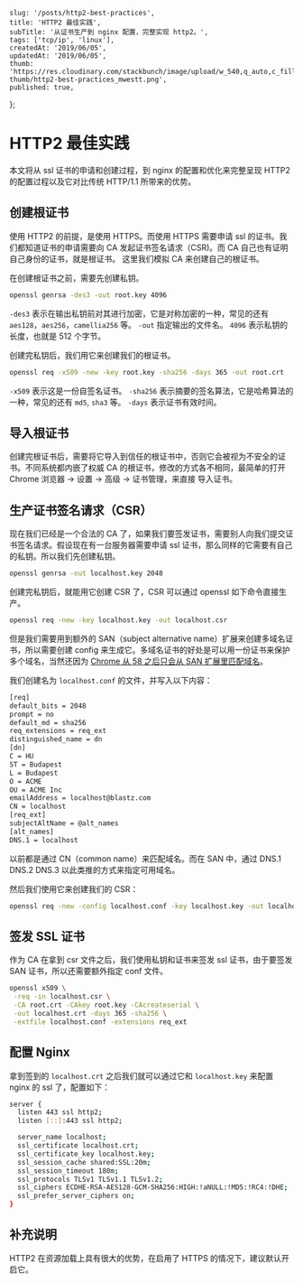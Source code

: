
    slug: '/posts/http2-best-practices',
    title: 'HTTP2 最佳实践',
    subTitle: '从证书生产到 nginx 配置，完整实现 http2。',
    tags: ['tcp/ip', 'linux'],
    createdAt: '2019/06/05',
    updatedAt: '2019/06/05',
    thumb: 'https://res.cloudinary.com/stackbunch/image/upload/w_540,q_auto,c_fill/v1560448349/blog-thumb/http2-best-practices_mwestt.png',
    published: true,
};


# HTTP2 最佳实践

本文将从 ssl 证书的申请和创建过程，到 nginx 的配置和优化来完整呈现 HTTP2 的配置过程以及它对比传统 HTTP/1.1 所带来的优势。

## 创建根证书

使用 HTTP2 的前提，是使用 HTTPS。而使用 HTTPS 需要申请 ssl 的证书。我们都知道证书的申请需要向 CA 发起证书签名请求（CSR)。而 CA 自己也有证明自己身份的证书，就是根证书。
这里我们模拟 CA 来创建自己的根证书。

在创建根证书之前，需要先创建私钥。

```bash
openssl genrsa -des3 -out root.key 4096
```

`-des3` 表示在输出私钥前对其进行加密，它是对称加密的一种，常见的还有 `aes128`，`aes256`，`camellia256` 等。
`-out` 指定输出的文件名。
`4096` 表示私钥的长度，也就是 512 个字节。

创建完私钥后，我们用它来创建我们的根证书。

```bash
openssl req -x509 -new -key root.key -sha256 -days 365 -out root.crt
```

`-x509` 表示这是一份自签名证书。
`-sha256` 表示摘要的签名算法，它是哈希算法的一种，常见的还有 `md5`, `sha3` 等。
`-days` 表示证书有效时间。

## 导入根证书

创建完根证书后，需要将它导入到信任的根证书中，否则它会被视为不安全的证书。不同系统都内嵌了权威 CA 的根证书，修改的方式各不相同，最简单的打开 Chrome 浏览器 -> 设置 -> 高级 -> 证书管理，来直接
导入证书。

## 生产证书签名请求（CSR）

现在我们已经是一个合法的 CA 了，如果我们要签发证书，需要别人向我们提交证书签名请求。假设现在有一台服务器需要申请 ssl 证书，那么同样的它需要有自己的私钥。所以我们先创建私钥。

```bash
openssl genrsa -out localhost.key 2048
```

创建完私钥后，就能用它创建 CSR 了，CSR 可以通过 openssl 如下命令直接生产。

```bash
openssl req -new -key localhost.key -out localhost.csr
```

但是我们需要用到额外的 SAN（subject alternative name）扩展来创建多域名证书，所以需要创建 config 来生成它。多域名证书的好处是可以用一份证书来保护多个域名，当然还因为
[Chrome 从 58 之后只会从 SAN 扩展里匹配域名](https://support.google.com/chrome/a/answer/7391219?hl=en)。

我们创建名为 `localhost.conf` 的文件，并写入以下内容：

```bash
[req]
default_bits = 2048
prompt = no
default_md = sha256
req_extensions = req_ext
distinguished_name = dn
[dn]
C = HU
ST = Budapest
L = Budapest
O = ACME
OU = ACME Inc
emailAddress = localhost@blastz.com
CN = localhost
[req_ext]
subjectAltName = @alt_names
[alt_names]
DNS.1 = localhost
```

以前都是通过 CN（common name）来匹配域名。而在 SAN 中，通过 DNS.1 DNS.2 DNS.3 以此类推的方式来指定可用域名。

然后我们使用它来创建我们的 CSR：

```bash
openssl req -new -config localhost.conf -key localhost.key -out localhost.csr
```

## 签发 SSL 证书

作为 CA 在拿到 csr 文件之后，我们使用私钥和证书来签发 ssl 证书，由于要签发 SAN 证书，所以还需要额外指定 conf 文件。

```bash
openssl x509 \
 -req -in localhost.csr \
 -CA root.crt -CAkey root.key -CAcreateserial \
 -out localhost.crt -days 365 -sha256 \
 -extfile localhost.conf -extensions req_ext
```

## 配置 Nginx

拿到签到的 `localhost.crt` 之后我们就可以通过它和 `localhost.key` 来配置 nginx 的 ssl 了，配置如下：

```bash
server {
  listen 443 ssl http2;
  listen [::]:443 ssl http2;

  server_name localhost;
  ssl_certificate localhost.crt;
  ssl_certificate_key localhost.key;
  ssl_session_cache shared:SSL:20m;
  ssl_session_timeout 180m;
  ssl_protocols TLSv1 TLSv1.1 TLSv1.2;
  ssl_ciphers ECDHE-RSA-AES128-GCM-SHA256:HIGH:!aNULL:!MD5:!RC4:!DHE;
  ssl_prefer_server_ciphers on;
}
```

## 补充说明

HTTP2 在资源加载上具有很大的优势，在启用了 HTTPS 的情况下，建议默认开启它。
